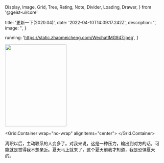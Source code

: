   Display,
  Image,
  Grid,
  Tree,
  Rating,
  Note,
  Divider,
  Loading,
  Drawer,
} from '@geist-ui/core'

  title: '更新一下(2020.04)',
  date: '2022-04-10T14:09:17.242Z',
  description: '',
  image: '',
}

  running: 'https://static.zhaomeicheng.com/WechatIMG947.jpeg',
}

<Tree initialExpand>
  <Tree.Folder name="电视剧" extra="今年看了一些剧">
    <Tree.File name="奥丽芙·基特里奇" />
    <Tree.File name="人生切割术" />
    <Tree.File name="月光骑士" />
    <Tree.File name="亚特兰大" />
  </Tree.Folder>
</Tree>

<Loading type="success" />

<Display shadow caption="4月份重新开始减肥，五一要回哈尔滨，这次应该会坚持下来吧">
  <Image width="200px" height="266px" src={images.running} />
</Display>

<Loading type="success" />

<Grid.Container wrap="no-wrap" alignItems="center">
  <Display shadow caption="爷爷">
    <ZoomImage width="300px" shadow src="/imgs/photography/spring_daye.jpg" />
  </Display>
  <Display shadow caption="公司楼下的花（随手拍就赢了😁 Well）">
    <ZoomImage width="300px" shadow src="/imgs/photography/under_company.jpg" />
  </Display>
</Grid.Container>

离职以后，主动联系的人变多了。对我来说，这是一种压力，输出到对方的话，可能就是觉得我不想亲近。夏天马上就来了，这个夏天前我才知道，我是恐惧夏天的。

